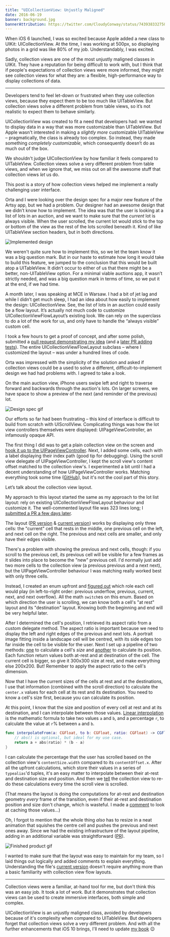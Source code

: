 ```yaml
---
title: "UICollectionView: Unjustly Maligned"
date: 2016-06-19
banner: background.jpg
bannerAttribution: https://twitter.com/CloudyConway/status/743938332758056961
---
```



When iOS 6 launched, I was so excited because Apple added a new class to UIKit: UICollectionView. At the time, I was working at 500px, so displaying photos in a grid was like 80% of my job. Understandably, I was excited.

Sadly, collection views are one of the most unjustly maligned classes in UIKit. They have a reputation for being difficult to work with, but I think that if people's expectations of collection views were more informed, they might see collection views for what they are: a flexible, high-performance way to display collections of data.


---

Developers tend to feel let-down or frustrated when they use collection views, because they expect them to be too much like UITableView. But collection views solve a different problem from table views, so it’s not realistic to expect them to behave similarly.

UICollectionView was created to fit a need that developers had: we wanted to display data in a way that was more customizable than UITableView. But Apple wasn't interested in making a _slightly more_ customizable UITableView – pragmatically, the class is already too complex. So instead, they made something _completely customizable_, which consequently doesn’t do as much out of the box.

We shouldn't judge UICollectionView by how familiar it feels compared to UITableView. Collection views solve a very different problem from table views, and when we ignore that, we miss out on all the awesome stuff that collection views _let_ us do. 

This post is a story of how collection views helped me implement a really challenging user interface.

Orta and I were looking over the design spec for a major new feature of the Artsy app, but we had a problem. Our designer had an awesome design that we didn’t know how to implement. The idea was that the user is looking at a list of lots in an auction, and we want to make sure that the _current_ lot is always visible. When the user scrolled, the current lot would stick to the top or bottom of the view as the rest of the lots scrolled beneath it. Kind of like UITableView section headers, but in both directions.

<Narrow>

![Implemented design](./implemented.gif)

</Narrow>

We weren't quite sure how to implement this, so we let the team know it was a big question mark. But in our haste to estimate how long it would take to build this feature, we jumped to the conclusion that this would be built atop a UITableView. It didn’t occur to either of us that there might be a better, non-UITableView option. For a minimal viable auctions app, it wasn’t strictly needed, and was a big question mark in terms of time, so we put it at the end, if we had time.

A month later, I was speaking at MCE in Warsaw. I had a bit of jet lag and while I didn’t get much sleep, I had an idea about how easily to implement the design: UICollectionView. See, the list of lots in an auction could easily be a flow layout. It’s actually not much code to customize UICollectionViewFlowLayout’s existing look. We can rely on the superclass to do a lot of the work for us, and only have to handle the “always visible” custom cell.

I took a few hours to get a proof of concept, and after some polish, submitted a [pull request demonstrating my idea](https://github.com/artsy/eigen/pull/1411/files) (and a [later PR adding tests](https://github.com/artsy/eigen/pull/1424)). The entire UICollectionViewFlowLayout subclass – where I customized the layout – was under a hundred lines of code. 

Orta was impressed with the simplicity of the solution and asked if collection views could be a used to solve a different, difficult-to-implement design we had had problems with. I agreed to take a look.

On the main auction view, iPhone users swipe left and right to traverse forward and backwards through the auction's lots. On larger screens, we have space to show a preview of the next (and reminder of the previous) lot.

<Narrow>

![Design spec gif](./spec.gif)

</Narrow>

Our efforts so far had been frustrating – this kind of interface is difficult to build from scratch with UIScrollView. Complicating things was how the lot view controllers themselves were displayed: UIPageViewController, an infamously opaque API.

The first thing I did was to get a plain collection view on the screen and [hook it up to the UIPageViewController](https://github.com/artsy/eigen/pull/1516/files#diff-77077322ef8ed66b1339d23acd77f762R61). Next, I added some cells, each with a label displaying their index path (good tip for debugging). Using the scroll view delegate of UIPageViewController, I kept the scroll view's content offset matched to the collection view's. I experimented a bit until I had a decent understanding of how UIPageViewController works. Matching everything took some time ([GitHub](https://github.com/artsy/eigen/pull/1516)), but it's not the cool part of this story. 

Let’s talk about the collection view layout.

My approach to this layout started the same as my approach to the lot list layout: rely on existing UICollectionViewFlowLayout behaviour and customize it. The well-commented layout file was 323 lines long; I [submitted a PR a few days later](https://github.com/artsy/eigen/pull/1516).

The layout ([PR version](https://github.com/artsy/eigen/blob/05d2f381f479340adb01ad845045e41756fd2883/Artsy/View_Controllers/Live_Auctions/Views/LiveAuctionFancyLotCollectionViewLayout.swift) & [current version](https://github.com/artsy/eigen/blob/7ac7620c77b4aff306853d13c0cecf4044b4f4d2/Artsy/View_Controllers/Live_Auctions/Views/LiveAuctionFancyLotCollectionViewLayout.swift)) works by displaying only three cells: the "current" cell that rests in the middle, one previous cell on the left, and next cell on the right. The previous and next cells are smaller, and only have their edges visible. 

There's a problem with showing the previous and next cells, though: if you scroll to the previous cell, _its_ previous cell will be visible for a few frames as it slides into place to become the "new" previous cell. I'd normally just add two more cells to the collection view (a previous previous and a next next), but the UIPageViewController behaviour I was matching really worked best with only three cells. 

Instead, I created an enum upfront and [figured out](https://github.com/artsy/eigen/blob/05d2f381f479340adb01ad845045e41756fd2883/Artsy/View_Controllers/Live_Auctions/Views/LiveAuctionFancyLotCollectionViewLayout.swift#L142-L152) which role each cell would play (in left-to-right order: previous underflow, previous, current, next, and next overflow). All the math `switch`es on this enum. Based on which direction the user is scrolling, we can know both a cell's "at rest" layout and its "destination" layout. Knowing both the beginning and end will be very helpful later.

After I determined the cell's position, I retrieved its aspect ratio from a custom delegate method. The aspect ratio is important because we need to display the left and right edges of the previous and next lots. A portrait image fitting inside a landscape cell will be centred, with its side edges too far inside the cell to be visible for the user. Next I set up a pipeline of two methods: [one](https://github.com/artsy/eigen/blob/05d2f381f479340adb01ad845045e41756fd2883/Artsy/View_Controllers/Live_Auctions/Views/LiveAuctionFancyLotCollectionViewLayout.swift#L191) to calculate a cell's _size_ and [another](https://github.com/artsy/eigen/blob/05d2f381f479340adb01ad845045e41756fd2883/Artsy/View_Controllers/Live_Auctions/Views/LiveAuctionFancyLotCollectionViewLayout.swift#L235-L288) to calculate its position. Each function return values both at-rest and at destination of the cell. The current cell is bigger, so give it 300x300 size at rest, and make everything else 200x200. But! Remember to apply the aspect ratio to the cell's dimension.

Now that I have the current sizes of the cells at rest and at the destinations, I use that information (combined with the scroll direction) to calculate the `center.x` values for each cell at its rest and its destination. You need to know a cell's size first, because you can calculate its position.

At this point, I know that the size and position of every cell at rest and at its destination, and I can interpolate between those values. [Linear interpolation](https://en.wikipedia.org/wiki/Linear_interpolation) is the mathematic formula to take two values `a` and `b`, and a percentage `r`, to calculate the value at `r`% between `a` and `b`. 

<Wide>

```swift
func interpolateFrom(a: CGFloat, to b: CGFloat, ratio: CGFloat) -> CGFloat {
    // abs() is optional, but ideal for my use case.
    return a + abs(ratio) * (b - a) 
}
```

</Wide>

I can calculate the percentage that the user has scrolled based on the collection view's `contentSize.width` compared to its `contentOffset.x`. After all the upfront calculations, which store their values in a series of `typealias`'d tuples, it's an easy matter to interpolate between their at-rest and destination size and position. And then we [tell](https://github.com/artsy/eigen/blob/05d2f381f479340adb01ad845045e41756fd2883/Artsy/View_Controllers/Live_Auctions/Views/LiveAuctionFancyLotCollectionViewLayout.swift#L70-L73) the collection view to re-do these calculations every time the scroll view is scrolled. 

(That means the layout is doing the computations for at-rest and destination geometry _every_ frame of the transition, even if their at-rest and destination position and size don't change, which is wasteful. I made a [comment](https://github.com/artsy/eigen/blob/05d2f381f479340adb01ad845045e41756fd2883/Artsy/View_Controllers/Live_Auctions/Views/LiveAuctionFancyLotCollectionViewLayout.swift#L190) to look at caching those values...)

Oh, I forgot to mention that the whole thing _also_ has to resize in a neat animation that squishes the centre cell and pushes the previous and next ones away. Since we had the existing infrastructure of the layout pipeline, adding in an additional variable was straightforward ([PR](https://github.com/artsy/eigen/pull/1506)). 

<Narrow>

![Finished product gif](./finished.gif)

</Narrow>

I wanted to make sure that the layout was easy to maintain for my team, so I laid things out logically and added comments to explain everything. Understanding the file's [current version](https://github.com/artsy/eigen/blob/7ac7620c77b4aff306853d13c0cecf4044b4f4d2/Artsy/View_Controllers/Live_Auctions/Views/LiveAuctionFancyLotCollectionViewLayout.swift) doesn't require anything more than a basic familiarity with collection view flow layouts.

---

Collection views were a familiar, at-hand tool for me, but don't think this was an easy job. It took a lot of work. But it demonstrates that collection views can be used to create immersive interfaces, both simple and complex.

UICollectionView is an unjustly maligned class, avoided by developers because of it's complexity when compared to UITableView. But developers forget that collection views solve a very different problem. And with all the further enhancements that iOS 10 brings, I'll need to update [my book](http://amzn.to/1S6eWUt) 😉

  
